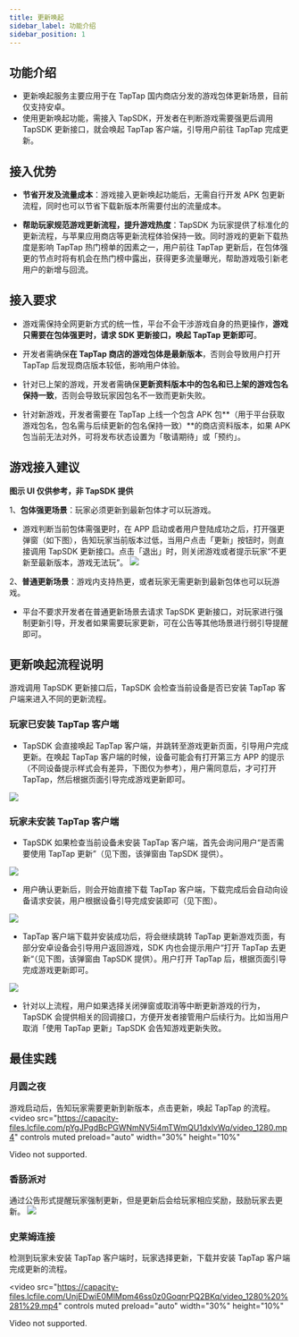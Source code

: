 ```yaml
---
title: 更新唤起
sidebar_label: 功能介绍
sidebar_position: 1
---
```


## 功能介绍

  
- 更新唤起服务主要应用于在 TapTap 国内商店分发的游戏包体更新场景，目前仅支持安卓。
- 使用更新唤起功能，需接入 TapSDK，开发者在判断游戏需要强更后调用 TapSDK 更新接口，就会唤起 TapTap 客户端，引导用户前往 TapTap 完成更新。

## 接入优势
- **节省开发及流量成本**：游戏接入更新唤起功能后，无需自行开发 APK 包更新流程，同时也可以节省下载新版本所需要付出的流量成本。

- **帮助玩家规范游戏更新流程，提升游戏热度**：TapSDK 为玩家提供了标准化的更新流程，与苹果应用商店等更新流程体验保持一致。同时游戏的更新下载热度是影响 TapTap 热门榜单的因素之一，用户前往 TapTap 更新后，在包体强更的节点时将有机会在热门榜中露出，获得更多流量曝光，帮助游戏吸引新老用户的新增与回流。


## 接入要求
  
- 游戏需保持全网更新方式的统一性，平台不会干涉游戏自身的热更操作，**游戏只需要在包体强更时，请求 SDK 更新接口，唤起 TapTap 更新即可**。

- 开发者需确保**在 TapTap 商店的游戏包体是最新版本**，否则会导致用户打开 TapTap 后发现商店版本较低，影响用户体验。

- 针对已上架的游戏，开发者需确保**更新资料版本中的包名和已上架的游戏包名保持一致**，否则会导致玩家因包名不一致而更新失败。

- 针对新游戏，开发者需要在 TapTap 上线一个包含 APK 包**（用于平台获取游戏包名，包名需与后续更新的包名保持一致）**的商店资料版本，如果 APK 包当前无法对外，可将发布状态设置为「敬请期待」或「预约」。


## 游戏接入建议 
**图示 UI 仅供参考，非 TapSDK 提供**

1、**包体强更场景**：玩家必须更新到最新包体才可以玩游戏。
- 游戏判断当前包体需强更时，在 APP 启动或者用户登陆成功之后，打开强更弹窗（如下图），告知玩家当前版本过低，当用户点击「更新」按钮时，则直接调用 TapSDK 更新接口。点击「退出」时，则关闭游戏或者提示玩家“不更新至最新版本，游戏无法玩”。
![](https://capacity-files.lcfile.com/ESiXBqnxhUDN8r7IteGSnPGcuFk14pyq/01.png)

2、**普通更新场景**：游戏内支持热更，或者玩家无需更新到最新包体也可以玩游戏。
- 平台不要求开发者在普通更新场景去请求 TapSDK 更新接口，对玩家进行强制更新引导，开发者如果需要玩家更新，可在公告等其他场景进行弱引导提醒即可。



## 更新唤起流程说明
 
游戏调用 TapSDK 更新接口后，TapSDK 会检查当前设备是否已安装 TapTap 客户端来进入不同的更新流程。

### 玩家已安装 TapTap 客户端

- TapSDK 会直接唤起 TapTap 客户端，并跳转至游戏更新页面，引导用户完成更新。在唤起 TapTap 客户端的时候，设备可能会有打开第三方 APP 的提示（不同设备提示样式会有差异，下图仅为参考），用户需同意后，才可打开 TapTap，然后根据页面引导完成游戏更新即可。

![](https://capacity-files.lcfile.com/3P18VWFAaWOXbBVP9HdNQjz8xnYfY0Nv/02.png)

### 玩家未安装 TapTap 客户端

- TapSDK 如果检查当前设备未安装 TapTap 客户端，首先会询问用户“是否需要使用 TapTap 更新”（见下图，该弹窗由 TapSDK 提供）。

![](https://capacity-files.lcfile.com/Tc9HkqxzgmWUVq5tcqbsece4R0QBMUd4/03.png)

- 用户确认更新后，则会开始直接下载 TapTap 客户端，下载完成后会自动向设备请求安装，用户根据设备引导完成安装即可（见下图）。

![](https://capacity-files.lcfile.com/05g1cDq1tLjDnHmmODMmbKUFHy0NzyS0/update-03.png)

- TapTap 客户端下载并安装成功后，将会继续跳转 TapTap 更新游戏页面，有部分安卓设备会引导用户返回游戏，SDK 内也会提示用户“打开 TapTap 去更新“（见下图，该弹窗由 TapSDK 提供）。用户打开 TapTap 后，根据页面引导完成游戏更新即可。

![](https://capacity-files.lcfile.com/wuprYiOr9iBSe79U5pyG3NOuEakVTxc3/update-04.png)

- 针对以上流程，用户如果选择关闭弹窗或取消等中断更新游戏的行为，TapSDK 会提供相关的回调接口，方便开发者接管用户后续行为。比如当用户取消「使用 TapTap 更新」TapSDK 会告知游戏更新失败。

## 最佳实践

### 月圆之夜 
游戏启动后，告知玩家需要更新到新版本，点击更新，唤起 TapTap 的流程。
<video
  src="https://capacity-files.lcfile.com/pYgJPgdBcPGWNmNV5i4mTWmQU1dxlvWq/video_1280.mp4"
  controls
  muted
  preload="auto"
  width="30%"
  height="10%"
>
  Video not supported.
</video>

### 香肠派对 
通过公告形式提醒玩家强制更新，但是更新后会给玩家相应奖励，鼓励玩家去更新。
![](https://capacity-files.lcfile.com/9OslzFsggaPsGkp5BEObRyqbhxgmATkf/04.png)

### 史莱姆连接

检测到玩家未安装 TapTap 客户端时，玩家选择更新，下载并安装 TapTap 客户端完成更新的流程。

<video
  src="https://capacity-files.lcfile.com/UnjEDwiE0MlMpm46ss0z0GoqnrPQ2BKq/video_1280%20%281%29.mp4"
  controls
  muted
  preload="auto"
  width="30%"
  height="10%"
>
  Video not supported.
</video>


